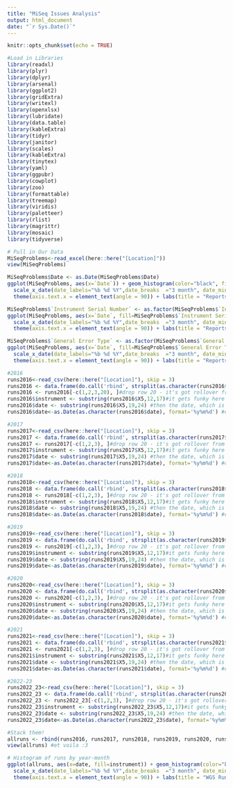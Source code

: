 ---
title: "MiSeq Issues Analysis"
output: html_document
date: "`r Sys.Date()`"
---

```{r setup, include=FALSE}

knitr::opts_chunk$set(echo = TRUE)

#Load in Libraries
library(readxl)
library(plyr)
library(dplyr)
library(arsenal)
library(ggplot2)
library(gridExtra)
library(writexl)
library(openxlsx)
library(lubridate) 
library(data.table)
library(kableExtra)
library(tidyr)
library(janitor)
library(scales)
library(kableExtra)
library(tinytex)
library(yaml)
library(ggpubr)
library(cowplot)
library(zoo)
library(formattable)
library(treemap)
library(viridis)
library(paletteer)
library(rlist)
library(magrittr)
library(mosaic)
library(tidyverse)

```


```{r setup and summary, echo=FALSE , warning=FALSE, message=FALSE, results = "asis", type = 'latex'}

# Pull in Our Data
MiSeqProblems<-read_excel(here::here("[Location]"))
view(MiSeqProblems)
```

```{r graph of all issues, echo=FALSE , warning=FALSE, message=FALSE, results = "asis", type = 'latex'}

MiSeqProblems$Date <- as.Date(MiSeqProblems$Date)
ggplot(MiSeqProblems, aes(x=`Date`)) + geom_histogram(color="black", fill="turquoise3", bins=88)+theme_bw()+ guides(fill="none")+ 
  scale_x_date(date_labels="%b %d %Y",date_breaks  ="3 month", date_minor_breaks = "1 month") + geom_vline(xintercept=as.Date("2021-11-01"), linetype='dashed', color='tomato', size=1) + 
  theme(axis.text.x = element_text(angle = 90)) + labs(title = "Reports of Illumina MiSeq issues increase with construction", subtitle = "Histogram of maintenance incidents, with construction start date (11/2021) marked as red line.")


```

```{r graph of all issues, echo=FALSE , warning=FALSE, message=FALSE, results = "asis", type = 'latex'}

MiSeqProblems$`Instrument Serial Number` <- as.factor(MiSeqProblems$`Instrument Serial Number`)
ggplot(MiSeqProblems, aes(x=`Date`, fill=MiSeqProblems$`Instrument Serial Number`)) + geom_histogram(color="black",  bins=88)+theme_bw()+  
  scale_x_date(date_labels="%b %d %Y",date_breaks  ="3 month", date_minor_breaks = "1 month") + geom_vline(xintercept=as.Date("2021-11-01"), linetype='dashed', color='tomato', size=1) + 
  theme(axis.text.x = element_text(angle = 90)) + labs(title = "Reports of Illumina MiSeq issues increase with construction", subtitle = "Histogram of maintenance incidents, with construction start date (11/2021) marked as red line.")


```

```{r graph of all issues, echo=FALSE , warning=FALSE, message=FALSE, results = "asis", type = 'latex'}

MiSeqProblems$`General Error Type` <- as.factor(MiSeqProblems$`General Error Type`)
ggplot(MiSeqProblems, aes(x=`Date`, fill=MiSeqProblems$`General Error Type`)) + geom_histogram(color="black",  bins=44)+theme_bw()+  
  scale_x_date(date_labels="%b %d %Y",date_breaks  ="3 month", date_minor_breaks = "1 month") + geom_vline(xintercept=as.Date("2021-11-01"), linetype='dashed', color='tomato', size=1) + 
  theme(axis.text.x = element_text(angle = 90)) + labs(title = "Reports of Illumina MiSeq issues increase with construction", subtitle = "Histogram of maintenance incidents, with construction start date (11/2021) marked as red line.")


```

```{r all runs, echo=FALSE , warning=FALSE, message=FALSE, results = "asis", type = 'latex'}
#2016
runs2016<-read_csv(here::here("[Location]"), skip = 3)
runs2016 <- data.frame(do.call('rbind', strsplit(as.character(runs2016$`Mode                 LastWriteTime         Length Name`),'    ',fixed=TRUE)))
runs2016 <- runs2016[-c(1,2,3,20), ]#drop row 20 - it's got rollover from previous row
runs2016$instrument <- substring(runs2016$X5,12,17)#it gets funky here - we need to pull out the instrument name which is M04172, M03915, M04618, or M05166
runs2016$date <- substring(runs2016$X5,19,24) #then the date, which is formatted "16MMDD" in the string.
runs2016$date<-as.Date(as.character(runs2016$date), format='%y%m%d') #convert the YYMMDD format into a workable date

#2017
runs2017<-read_csv(here::here("[Location]"), skip = 3)
runs2017 <- data.frame(do.call('rbind', strsplit(as.character(runs2017$`Mode                 LastWriteTime         Length Name`),'    ',fixed=TRUE)))
runs2017 <- runs2017[-c(1,2,3), ]#drop row 20 - it's got rollover from previous row
runs2017$instrument <- substring(runs2017$X5,12,17)#it gets funky here - we need to pull out the instrument name which is M04172, M03915, M04618, or M05166
runs2017$date <- substring(runs2017$X5,19,24) #then the date, which is formatted "16MMDD" in the string.
runs2017$date<-as.Date(as.character(runs2017$date), format='%y%m%d') #convert the YYMMDD format into a workable date

#2018
runs2018<-read_csv(here::here("[Location]"), skip = 3)
runs2018 <- data.frame(do.call('rbind', strsplit(as.character(runs2018$`Mode                 LastWriteTime         Length Name`),'    ',fixed=TRUE)))
runs2018 <- runs2018[-c(1,2,3), ]#drop row 20 - it's got rollover from previous row
runs2018$instrument <- substring(runs2018$X5,12,17)#it gets funky here - we need to pull out the instrument name which is M04172, M03915, M04618, or M05166
runs2018$date <- substring(runs2018$X5,19,24) #then the date, which is formatted "16MMDD" in the string.
runs2018$date<-as.Date(as.character(runs2018$date), format='%y%m%d') #convert the YYMMDD format into a workable date

#2019
runs2019<-read_csv(here::here("[Location]"), skip = 3)
runs2019 <- data.frame(do.call('rbind', strsplit(as.character(runs2019$`Mode                 LastWriteTime         Length Name`),'    ',fixed=TRUE)))
runs2019 <- runs2019[-c(1,2,3), ]#drop row 20 - it's got rollover from previous row
runs2019$instrument <- substring(runs2019$X5,12,17)#it gets funky here - we need to pull out the instrument name which is M04172, M03915, M04618, or M05166
runs2019$date <- substring(runs2019$X5,19,24) #then the date, which is formatted "16MMDD" in the string.
runs2019$date<-as.Date(as.character(runs2019$date), format='%y%m%d') #convert the YYMMDD format into a workable date

#2020
runs2020<-read_csv(here::here("[Location]"), skip = 3)
runs2020 <- data.frame(do.call('rbind', strsplit(as.character(runs2020$`Mode                 LastWriteTime         Length Name`),'    ',fixed=TRUE)))
runs2020 <- runs2020[-c(1,2,3), ]#drop row 20 - it's got rollover from previous row
runs2020$instrument <- substring(runs2020$X5,12,17)#it gets funky here - we need to pull out the instrument name which is M04172, M03915, M04618, or M05166
runs2020$date <- substring(runs2020$X5,19,24) #then the date, which is formatted "16MMDD" in the string.
runs2020$date<-as.Date(as.character(runs2020$date), format='%y%m%d') #convert the YYMMDD format into a workable date

#2021
runs2021<-read_csv(here::here("[Location]"), skip = 3)
runs2021 <- data.frame(do.call('rbind', strsplit(as.character(runs2021$`Mode                 LastWriteTime         Length Name`),'    ',fixed=TRUE)))
runs2021 <- runs2021[-c(1,2,3), ]#drop row 20 - it's got rollover from previous row
runs2021$instrument <- substring(runs2021$X5,12,17)#it gets funky here - we need to pull out the instrument name which is M04172, M03915, M04618, or M05166
runs2021$date <- substring(runs2021$X5,19,24) #then the date, which is formatted "16MMDD" in the string.
runs2021$date<-as.Date(as.character(runs2021$date), format='%y%m%d') #convert the YYMMDD format into a workable date

#2022-23
runs2022_23<-read_csv(here::here("[Location]"), skip = 3)
runs2022_23 <- data.frame(do.call('rbind', strsplit(as.character(runs2022_23$`Mode                 LastWriteTime         Length Name`),'    ',fixed=TRUE)))
runs2022_23 <- runs2022_23[-c(1,2,3), ]#drop row 20 - it's got rollover from previous row
runs2022_23$instrument <- substring(runs2022_23$X5,12,17)#it gets funky here - we need to pull out the instrument name which is M04172, M03915, M04618, or M05166
runs2022_23$date <- substring(runs2022_23$X5,19,24) #then the date, which is formatted "16MMDD" in the string.
runs2022_23$date<-as.Date(as.character(runs2022_23$date), format='%y%m%d') #convert the YYMMDD format into a workable date

#Stack them!
allruns <- rbind(runs2016, runs2017, runs2018, runs2019, runs2020, runs2021, runs2022_23)
view(allruns) #et voila :3

# Histogram of runs by year-month
ggplot(allruns, aes(x=date, fill=instrument)) + geom_histogram(color="black",  bins=44)+theme_bw()+  
  scale_x_date(date_labels="%b %d %Y",date_breaks  ="3 month", date_minor_breaks = "1 month") + geom_vline(xintercept=as.Date("2021-11-01"), linetype='dashed', color='tomato', size=1) + 
  theme(axis.text.x = element_text(angle = 90)) + labs(title = "WGS Runs Increased Gradually Over Time", subtitle = "Runs per month by instrument number, with construction start date (11/2021) marked as red line.")
```
